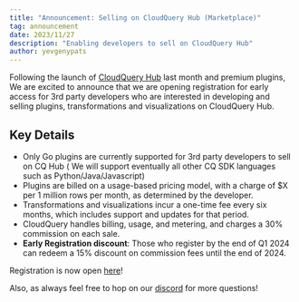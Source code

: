 ```yaml
---
title: "Announcement: Selling on CloudQuery Hub (Marketplace)"
tag: announcement
date: 2023/11/27
description: "Enabling developers to sell on CloudQuery Hub"
author: yevgenypats
---
```



<BlogHeader/>

Following the launch of [CloudQuery Hub](https://docs.cloudquery.io/blog/announcing-cloudquery-new-hub) last month and premium plugins,
We are excited to announce that we are opening registration for early access for 3rd party developers who are interested in 
developing and selling plugins, transformations and visualizations on CloudQuery Hub.

## Key Details

- Only Go plugins are currently supported for 3rd party developers to sell on CQ Hub (
  We will support eventually all other CQ SDK languages such as Python/Java/Javascript)
- Plugins are billed on a usage-based pricing model, with a charge of $X per 1 million rows per month, as determined by the developer.
- Transformations and visualizations incur a one-time fee every six months, which includes support and updates for that period.
- CloudQuery handles billing, usage, and metering, and charges a 30% commission on each sale.
- **Early Registration discount**: Those who register by the end of Q1 2024 can redeem a 15% discount on commission fees until the end of 2024.

Registration is now open [here](https://docs.cloudquery.io/register-for-marketplace)! 

Also, as always feel free to hop on our [discord](https://cloudquery.io/discord) for more questions!